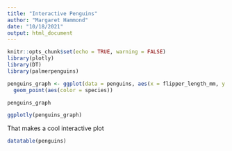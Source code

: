```yaml
---
title: "Interactive Penguins"
author: "Margaret Hammond"
date: "10/18/2021"
output: html_document
---
```


```r
knitr::opts_chunk$set(echo = TRUE, warning = FALSE)
library(plotly)
library(DT)
library(palmerpenguins)
```


```r
penguins_graph <- ggplot(data = penguins, aes(x = flipper_length_mm, y = body_mass_g)) +
  geom_point(aes(color = species))

penguins_graph
```

```r
ggplotly(penguins_graph)
```
That makes a cool interactive plot

```r
datatable(penguins)
```



